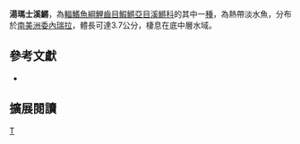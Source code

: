 {{Speciesbox 
| taxon = Rivulus staecki
| status = NE
| status_system = IUCN3.1
| authority =  Vermeulen, Valdesalici & Garcia-Gil, 2013
| synonyms = 
}}
'''湯瑪士溪鱂'''，為[[輻鰭魚綱|輻鰭魚綱]][[鯉齒目|鯉齒目]][[鰕鱂亞目|鰕鱂亞目]][[溪鱂科|溪鱂科]]的其中一[[種|種]]，為熱帶淡水魚，分布於[[南美洲|南美洲]][[委內瑞拉|委內瑞拉]]，體長可達3.7公分，棲息在底中層水域。

== 參考文獻 ==
*{{FishBase_species|genus=Rivulus|species=tomasi|year=2014|month=9}}

== 擴展閱讀 ==
{{refbegin}}
{{wikispecies-inline|Rivulus tomasi|湯瑪士溪鱂}}
{{refend}}
{{Taxonbar|from=Q18382581}}

[[Category:溪鱂屬|T]]